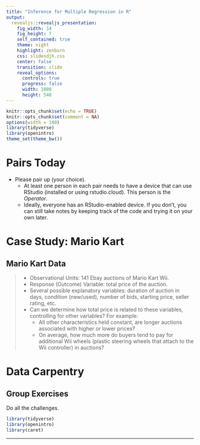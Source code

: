 ```yaml
---
title: "Inference for Multiple Regression in R"
output: 
  revealjs::revealjs_presentation:
    fig_width: 14 
    fig_height: 7
    self_contained: true
    theme: night
    highlight: zenburn
    css: slidesdjh.css
    center: false
    transition: slide
    reveal_options:
      controls: true
      progress: false
      width: 1080
      height: 540
---
```


```r
knitr::opts_chunk$set(echo = TRUE)
knitr::opts_chunk$set(comment = NA)
options(width = 100)
library(tidyverse)
library(openintro)
theme_set(theme_bw())
```

# Pairs Today

- Please pair up (your choice).
    - At least one person in each pair needs to have a device that can use RStudio (installed or using rstudio.cloud). This person is the *Operator*.
    - Ideally, everyone has an RStudio-enabled device. If you don't, you can still take notes by keeping track of the code and trying it on your own later.
    
# Case Study: Mario Kart {data-background="https://images.nintendolife.com/screenshots/9506/900x.jpg" data-background-size="contain"}

## Mario Kart Data

>- Observational Units: 141 Ebay auctions of Mario Kart Wii.
>- Response (Outcome) Variable: total price of the auction.
>- Several possible explanatory variables: duration of auction in days, condition (new/used), number of bids, starting price, seller rating, etc.
>- Can we determine how total price is related to these variables, controlling for other variables? For example:
>    - All other characteristics held constant, are longer auctions associated with higher or lower prices?
>    - On average, how much more do buyers tend to pay for additional Wii wheels (plastic steering wheels that attach to the Wii controller) in auctions?

# Data Carpentry

## Group Exercises

Do all the challenges.

```r
library(tidyverse)
library(openintro)
library(caret)
```

---

